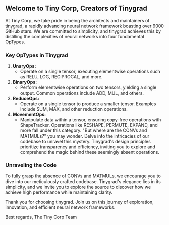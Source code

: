 ## Welcome to Tiny Corp, Creators of Tinygrad

At Tiny Corp, we take pride in being the architects and maintainers of tinygrad, a rapidly advancing neural network framework boasting over 9000 GitHub stars. We are committed to simplicity, and tinygrad achieves this by distilling the complexities of neural networks into four fundamental OpTypes.

### Key OpTypes in Tinygrad

1. **UnaryOps:**
   - Operate on a single tensor, executing elementwise operations such as RELU, LOG, RECIPROCAL, and more.
2. **BinaryOps:**
   - Perform elementwise operations on two tensors, yielding a single output. Common operations include ADD, MUL, and others.
3. **ReduceOps:**
   - Operate on a single tensor to produce a smaller tensor. Examples include SUM, MAX, and other reduction operations.
4. **MovementOps:**
   - Manipulate data within a tensor, ensuring copy-free operations with ShapeTracker. Operations like RESHAPE, PERMUTE, EXPAND, and more fall under this category.
"But where are the CONVs and MATMULs?" you may wonder. Delve into the intricacies of our codebase to unravel this mystery. Tinygrad's design principles prioritize transparency and efficiency, inviting you to explore and comprehend the magic behind these seemingly absent operations.

### Unraveling the Code

To fully grasp the absence of CONVs and MATMULs, we encourage you to dive into our meticulously crafted codebase. Tinygrad's elegance lies in its simplicity, and we invite you to explore the source to discover how we achieve high performance while maintaining clarity.

Thank you for choosing tinygrad. Join us on this journey of exploration, innovation, and efficient neural network frameworks.

Best regards,
The Tiny Corp Team
